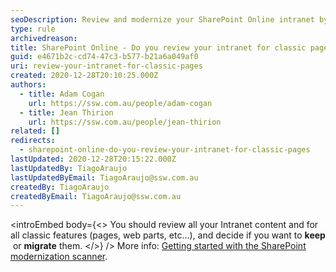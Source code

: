 ```yaml
---
seoDescription: Review and modernize your SharePoint Online intranet by keeping or migrating classic pages and features.
type: rule
archivedreason:
title: SharePoint Online - Do you review your intranet for classic pages?
guid: e4671b2c-cd74-47c3-b577-b21a6a049af0
uri: review-your-intranet-for-classic-pages
created: 2020-12-28T20:10:25.000Z
authors:
  - title: Adam Cogan
    url: https://ssw.com.au/people/adam-cogan
  - title: Jean Thirion
    url: https://ssw.com.au/people/jean-thirion
related: []
redirects:
  - sharepoint-online-do-you-review-your-intranet-for-classic-pages
lastUpdated: 2020-12-28T20:15:22.000Z
lastUpdatedBy: TiagoAraujo
lastUpdatedByEmail: TiagoAraujo@ssw.com.au
createdBy: TiagoAraujo
createdByEmail: TiagoAraujo@ssw.com.au
---
```


<introEmbed
  body={<>
You should review all your Intranet content and for all classic features (pages, web parts, etc…), and decide if you want to **keep**  or **migrate** them.
  </>}
/>
More info: [Getting started with the SharePoint modernization scanner](https://docs.microsoft.com/en-us/sharepoint/dev/transform/modernize-scanner?WT.mc_id=M365-MVP-33518).
